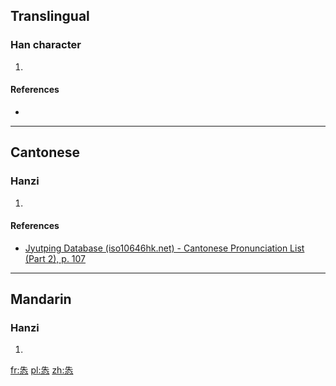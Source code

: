==Translingual==

===Han character===
{{Han char|rn=61|rad=心|as=05|sn=9|four=|canj=HOP,XHOP|ids=⿱失心}}

# {{defn|Han|sort=心05}}

====References====
* {{Han ref|kx=0381.180|dkj=10472|dj=0710.030|hdz=42280.090|uh=6023|ud=24611}}

----

==Cantonese==

===Hanzi===
{{yue-hanzi|jyut=[[jau4]]|y=yau4}}

# {{defn|lang=yue|sort=心05}}

====References====
* [http://www.iso10646hk.net/jp/document/download.jsp Jyutping Database (iso10646hk.net) - Cantonese Pronunciation List (Part 2), p. 107]

----

==Mandarin==

===Hanzi===
{{cmn-hanzi|pin=[[yóu]] ([[you2]]), [[zōng]] ([[zong1]])|wg=yu<sup>2</sup>, tsung<sup>1</sup>}}

# {{defn|lang=cmn|sort=心05}}

[[fr:怣]]
[[pl:怣]]
[[zh:怣]]